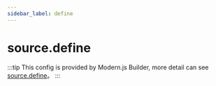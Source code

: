 ```yaml
---
sidebar_label: define
---
```


# source.define

:::tip
This config is provided by Modern.js Builder, more detail can see [source.define](https://modernjs.dev/builder/en/api/config-source.html#sourcedefine)。
:::


<Main />
